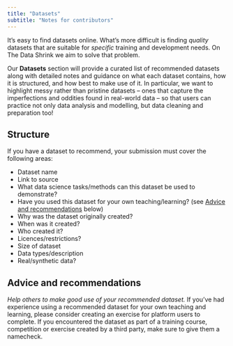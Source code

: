 ```yaml
---
title: "Datasets"
subtitle: "Notes for contributors"
---
```

It’s easy to find datasets online. What’s more difficult is finding *quality* datasets that are suitable for *specific* training and development needs. On The Data Shrink we aim to solve that problem. 

Our **Datasets** section will provide a curated list of recommended datasets along with detailed notes and guidance on what each dataset contains, how it is structured, and how best to make use of it. In particular, we want to highlight messy rather than pristine datasets -- ones that capture the imperfections and oddities found in real-world data -- so that users can practice not only data analysis and modelling, but data cleaning and preparation too! 

## Structure
If you have a dataset to recommend, your submission must cover the following areas: 

* Dataset name 
* Link to source 
* What data science tasks/methods can this dataset be used to demonstrate? 
* Have you used this dataset for your own teaching/learning? (see [Advice and recommendations](datasets.qmd#advice-and-recommendations-) below) 
* Why was the dataset originally created? 
* When was it created? 
* Who created it? 
* Licences/restrictions? 
* Size of dataset 
* Data types/description 
* Real/synthetic data? 

## Advice and recommendations 
*Help others to make good use of your recommended dataset.* If you’ve had experience using a recommended dataset for your own teaching and learning, please consider creating an exercise for platform users to complete. If you encountered the dataset as part of a training course, competition or exercise created by a third party, make sure to give them a namecheck.